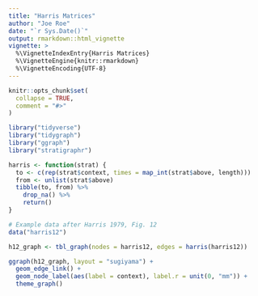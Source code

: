 ```yaml
---
title: "Harris Matrices"
author: "Joe Roe"
date: "`r Sys.Date()`"
output: rmarkdown::html_vignette
vignette: >
  %\VignetteIndexEntry{Harris Matrices}
  %\VignetteEngine{knitr::rmarkdown}
  %\VignetteEncoding{UTF-8}
---
```


```r
knitr::opts_chunk$set(
  collapse = TRUE,
  comment = "#>"
)
```


```r
library("tidyverse")
library("tidygraph")
library("ggraph")
library("stratigraphr")

harris <- function(strat) {
  to <- c(rep(strat$context, times = map_int(strat$above, length)))
  from <- unlist(strat$above)
  tibble(to, from) %>%
    drop_na() %>%
    return()
}

# Example data after Harris 1979, Fig. 12
data("harris12")

h12_graph <- tbl_graph(nodes = harris12, edges = harris(harris12))

ggraph(h12_graph, layout = "sugiyama") +
  geom_edge_link() +
  geom_node_label(aes(label = context), label.r = unit(0, "mm")) +
  theme_graph()
```

